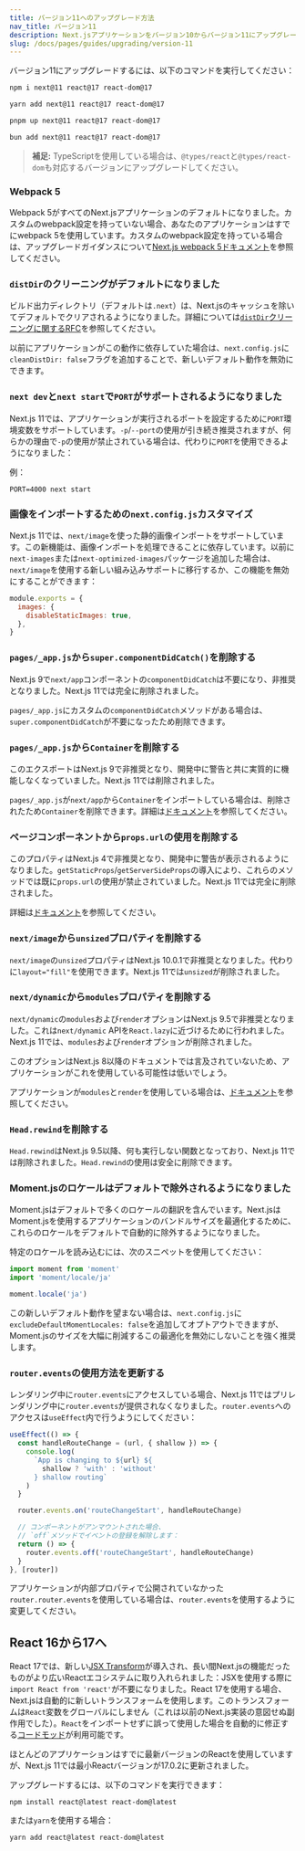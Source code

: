 ```yaml
---
title: バージョン11へのアップグレード方法
nav_title: バージョン11
description: Next.jsアプリケーションをバージョン10からバージョン11にアップグレードします。
slug: /docs/pages/guides/upgrading/version-11
---
```


バージョン11にアップグレードするには、以下のコマンドを実行してください：

```bash filename="Terminal"
npm i next@11 react@17 react-dom@17
```

```bash filename="Terminal"
yarn add next@11 react@17 react-dom@17
```

```bash filename="Terminal"
pnpm up next@11 react@17 react-dom@17
```

```bash filename="Terminal"
bun add next@11 react@17 react-dom@17
```

> **補足:** TypeScriptを使用している場合は、`@types/react`と`@types/react-dom`も対応するバージョンにアップグレードしてください。

### Webpack 5

Webpack 5がすべてのNext.jsアプリケーションのデフォルトになりました。カスタムのwebpack設定を持っていない場合、あなたのアプリケーションはすでにwebpack 5を使用しています。カスタムのwebpack設定を持っている場合は、アップグレードガイダンスについて[Next.js webpack 5ドキュメント](/docs/messages/webpack5)を参照してください。

### `distDir`のクリーニングがデフォルトになりました

ビルド出力ディレクトリ（デフォルトは`.next`）は、Next.jsのキャッシュを除いてデフォルトでクリアされるようになりました。詳細については[`distDir`クリーニングに関するRFC](https://github.com/vercel/next.js/discussions/6009)を参照してください。

以前にアプリケーションがこの動作に依存していた場合は、`next.config.js`に`cleanDistDir: false`フラグを追加することで、新しいデフォルト動作を無効にできます。

### `next dev`と`next start`で`PORT`がサポートされるようになりました

Next.js 11では、アプリケーションが実行されるポートを設定するために`PORT`環境変数をサポートしています。`-p`/`--port`の使用が引き続き推奨されますが、何らかの理由で`-p`の使用が禁止されている場合は、代わりに`PORT`を使用できるようになりました：

例：

```
PORT=4000 next start
```

### 画像をインポートするための`next.config.js`カスタマイズ

Next.js 11では、`next/image`を使った静的画像インポートをサポートしています。この新機能は、画像インポートを処理できることに依存しています。以前に`next-images`または`next-optimized-images`パッケージを追加した場合は、`next/image`を使用する新しい組み込みサポートに移行するか、この機能を無効にすることができます：

```js filename="next.config.js"
module.exports = {
  images: {
    disableStaticImages: true,
  },
}
```

### `pages/_app.js`から`super.componentDidCatch()`を削除する

Next.js 9で`next/app`コンポーネントの`componentDidCatch`は不要になり、非推奨となりました。Next.js 11では完全に削除されました。

`pages/_app.js`にカスタムの`componentDidCatch`メソッドがある場合は、`super.componentDidCatch`が不要になったため削除できます。

### `pages/_app.js`から`Container`を削除する

このエクスポートはNext.js 9で非推奨となり、開発中に警告と共に実質的に機能しなくなっていました。Next.js 11では削除されました。

`pages/_app.js`が`next/app`から`Container`をインポートしている場合は、削除されたため`Container`を削除できます。詳細は[ドキュメント](/docs/messages/app-container-deprecated)を参照してください。

### ページコンポーネントから`props.url`の使用を削除する

このプロパティはNext.js 4で非推奨となり、開発中に警告が表示されるようになりました。`getStaticProps`/`getServerSideProps`の導入により、これらのメソッドでは既に`props.url`の使用が禁止されていました。Next.js 11では完全に削除されました。

詳細は[ドキュメント](/docs/messages/url-deprecated)を参照してください。

### `next/image`から`unsized`プロパティを削除する

`next/image`の`unsized`プロパティはNext.js 10.0.1で非推奨となりました。代わりに`layout="fill"`を使用できます。Next.js 11では`unsized`が削除されました。

### `next/dynamic`から`modules`プロパティを削除する

`next/dynamic`の`modules`および`render`オプションはNext.js 9.5で非推奨となりました。これは`next/dynamic` APIを`React.lazy`に近づけるために行われました。Next.js 11では、`modules`および`render`オプションが削除されました。

このオプションはNext.js 8以降のドキュメントでは言及されていないため、アプリケーションがこれを使用している可能性は低いでしょう。

アプリケーションが`modules`と`render`を使用している場合は、[ドキュメント](/docs/messages/next-dynamic-modules)を参照してください。

### `Head.rewind`を削除する

`Head.rewind`はNext.js 9.5以降、何も実行しない関数となっており、Next.js 11では削除されました。`Head.rewind`の使用は安全に削除できます。

### Moment.jsのロケールはデフォルトで除外されるようになりました

Moment.jsはデフォルトで多くのロケールの翻訳を含んでいます。Next.jsはMoment.jsを使用するアプリケーションのバンドルサイズを最適化するために、これらのロケールをデフォルトで自動的に除外するようになりました。

特定のロケールを読み込むには、次のスニペットを使用してください：

```js
import moment from 'moment'
import 'moment/locale/ja'

moment.locale('ja')
```

この新しいデフォルト動作を望まない場合は、`next.config.js`に`excludeDefaultMomentLocales: false`を追加してオプトアウトできますが、Moment.jsのサイズを大幅に削減するこの最適化を無効にしないことを強く推奨します。

### `router.events`の使用方法を更新する

レンダリング中に`router.events`にアクセスしている場合、Next.js 11ではプリレンダリング中に`router.events`が提供されなくなりました。`router.events`へのアクセスは`useEffect`内で行うようにしてください：

```js
useEffect(() => {
  const handleRouteChange = (url, { shallow }) => {
    console.log(
      `App is changing to ${url} ${
        shallow ? 'with' : 'without'
      } shallow routing`
    )
  }

  router.events.on('routeChangeStart', handleRouteChange)

  // コンポーネントがアンマウントされた場合、
  // `off`メソッドでイベントの登録を解除します：
  return () => {
    router.events.off('routeChangeStart', handleRouteChange)
  }
}, [router])
```

アプリケーションが内部プロパティで公開されていなかった`router.router.events`を使用している場合は、`router.events`を使用するように変更してください。

## React 16から17へ

React 17では、新しい[JSX Transform](https://reactjs.org/blog/2020/09/22/introducing-the-new-jsx-transform.html)が導入され、長い間Next.jsの機能だったものがより広いReactエコシステムに取り入れられました：JSXを使用する際に`import React from 'react'`が不要になりました。React 17を使用する場合、Next.jsは自動的に新しいトランスフォームを使用します。このトランスフォームは`React`変数をグローバルにしません（これは以前のNext.js実装の意図せぬ副作用でした）。`React`をインポートせずに誤って使用した場合を自動的に修正する[コードモッド](/docs/pages/guides/upgrading/codemods#add-missing-react-import)が利用可能です。

ほとんどのアプリケーションはすでに最新バージョンのReactを使用していますが、Next.js 11では最小Reactバージョンが17.0.2に更新されました。

アップグレードするには、以下のコマンドを実行できます：

```
npm install react@latest react-dom@latest
```

または`yarn`を使用する場合：

```
yarn add react@latest react-dom@latest
```
